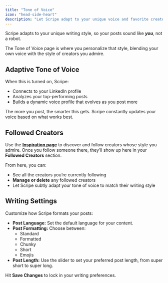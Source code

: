 ```yaml
---
title: "Tone of Voice"
icon: "head-side-heart"
description: "Let Scripe adapt to your unique voice and favorite creators for content that sounds 100% you."
---
```


Scripe adapts to your unique writing style, so your posts sound like **_you_**, not a robot.

The Tone of Voice page is where you personalize that style, blending your own voice with the style of creators you admire.

## Adaptive Tone of Voice

When this is turned on, Scripe:

- Connects to your LinkedIn profile
- Analyzes your top-performing posts
- Builds a dynamic voice profile that evolves as you post more

<Tip>
  The more you post, the smarter this gets. Scripe constantly updates your voice based on what works best.
</Tip>

## Followed Creators

Use the [**Inspiration page**](/sidebar/inspiration) to discover and follow creators whose style you admire. Once you follow someone there, they’ll show up here in your **Followed Creators** section.

From here, you can:

- See all the creators you’re currently following
- **Manage or delete** any followed creators
- Let Scripe subtly adapt your tone of voice to match their writing style

## Writing Settings

Customize how Scripe formats your posts:

- **Post Language:** Set the default language for your content.
- **Post Formatting:** Choose between:
  - Standard
  - Formatted 
  - Chunky 
  - Short
  - Emojis 
- **Post Length:** Use the slider to set your preferred post length, from super short to super long.

Hit **Save Changes** to lock in your writing preferences.